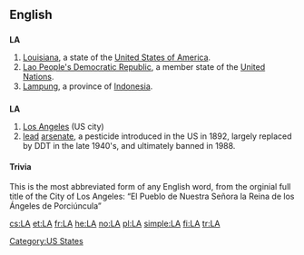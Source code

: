 {{also|Appendix:Variations of "la"}}
==English==

==={{abbreviation}}===
'''LA'''

# [[Louisiana]], a state of the [[United States of America]].
# [[Lao People's Democratic Republic]], a member state of the [[United Nations]].
# [[Lampung]], a province of [[Indonesia]].

==={{initialism}}===
'''LA'''

# [[Los Angeles]] (US city)
# [[lead]] [[arsenate]], a pesticide introduced in the US in 1892, largely replaced by DDT in the late 1940's, and ultimately banned in 1988.

====Trivia====
This is the most abbreviated form of any English word, from the orginial full title of the City of Los Angeles: “El Pueblo de Nuestra Señora la Reina de los Ángeles de Porciúncula”

[[Category:US States]]

[[cs:LA]]
[[et:LA]]
[[fr:LA]]
[[he:LA]]
[[no:LA]]
[[pl:LA]]
[[simple:LA]]
[[fi:LA]]
[[tr:LA]]